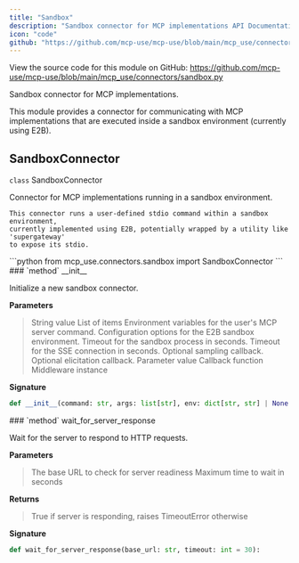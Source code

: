```yaml
---
title: "Sandbox"
description: "Sandbox connector for MCP implementations API Documentation"
icon: "code"
github: "https://github.com/mcp-use/mcp-use/blob/main/mcp_use/connectors/sandbox.py"
---
```



<Callout type="info" title="Source Code">
View the source code for this module on GitHub: <a href='https://github.com/mcp-use/mcp-use/blob/main/mcp_use/connectors/sandbox.py' target='_blank' rel='noopener noreferrer'>https://github.com/mcp-use/mcp-use/blob/main/mcp_use/connectors/sandbox.py</a>
</Callout>

Sandbox connector for MCP implementations.

This module provides a connector for communicating with MCP implementations
that are executed inside a sandbox environment (currently using E2B).

## SandboxConnector

<div>
<RandomGradientBackground className="rounded-lg p-4 w-full h-full rounded-full">
<div className="text-black">
<div className="text-black font-bold text-xl mb-2 mt-8"><code className="!text-black">class</code> SandboxConnector</div>

Connector for MCP implementations running in a sandbox environment.

    This connector runs a user-defined stdio command within a sandbox environment,
    currently implemented using E2B, potentially wrapped by a utility like 'supergateway'
    to expose its stdio.

</div>
</RandomGradientBackground>
```python
from mcp_use.connectors.sandbox import SandboxConnector
```

<Card type="info">
### `method` __init__

Initialize a new sandbox connector.


**Parameters**
><ParamField body="command" type="str" required="True" >   String value </ParamField>
><ParamField body="args" type="list[str]" required="True" >   List of items </ParamField>
><ParamField body="env" type="dict[str, str] | None" default="None" >   Environment variables for the user's MCP server command. </ParamField>
><ParamField body="e2b_options" type="mcp_use.types.sandbox.SandboxOptions | None" default="None" >   Configuration options for the E2B sandbox environment. </ParamField>
><ParamField body="timeout" type="float" default="5" >   Timeout for the sandbox process in seconds. </ParamField>
><ParamField body="sse_read_timeout" type="float" default="300" >   Timeout for the SSE connection in seconds. </ParamField>
><ParamField body="sampling_callback" type="mcp.client.session.SamplingFnT | None" default="None" >   Optional sampling callback. </ParamField>
><ParamField body="elicitation_callback" type="mcp.client.session.ElicitationFnT | None" default="None" >   Optional elicitation callback. </ParamField>
><ParamField body="message_handler" type="mcp.client.session.MessageHandlerFnT | None" default="None" >   Parameter value </ParamField>
><ParamField body="logging_callback" type="mcp.client.session.LoggingFnT | None" default="None" >   Callback function </ParamField>
><ParamField body="middleware" type="list[mcp_use.middleware.middleware.Middleware] | None" default="None" >   Middleware instance </ParamField>

**Signature**
```python wrap
def __init__(command: str, args: list[str], env: dict[str, str] | None = None, e2b_options: mcp_use.types.sandbox.SandboxOptions | None = None, timeout: float = 5, sse_read_timeout: float = 300, sampling_callback: mcp.client.session.SamplingFnT | None = None, elicitation_callback: mcp.client.session.ElicitationFnT | None = None, message_handler: mcp.client.session.MessageHandlerFnT | None = None, logging_callback: mcp.client.session.LoggingFnT | None = None, middleware: list[mcp_use.middleware.middleware.Middleware] | None = None):
```

</Card>
<Card type="info">
### `method` wait_for_server_response

Wait for the server to respond to HTTP requests.


**Parameters**
><ParamField body="base_url" type="str" required="True" >   The base URL to check for server readiness </ParamField>
><ParamField body="timeout" type="int" default="30" >   Maximum time to wait in seconds </ParamField>

**Returns**
><ResponseField name="returns" type="bool" >True if server is responding, raises TimeoutError otherwise</ResponseField>

**Signature**
```python wrap
def wait_for_server_response(base_url: str, timeout: int = 30):
```

</Card>

</div>
